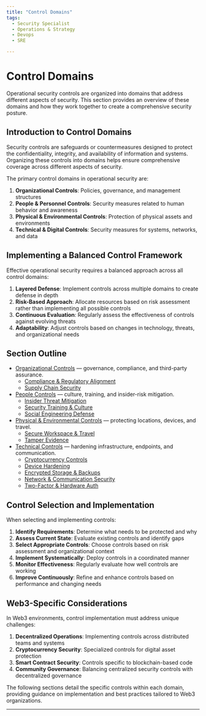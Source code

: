 ```yaml
---
title: "Control Domains"
tags:
  - Security Specialist
  - Operations & Strategy
  - Devops
  - SRE

---
```



<TagProvider>
<TagFilter />

# Control Domains

<TagList tags={frontmatter.tags} />
<AttributionList contributors={frontmatter.contributors} />

Operational security controls are organized into domains that address different aspects of security. This section provides an overview of these domains and how they work together to create a comprehensive security posture.

## Introduction to Control Domains

Security controls are safeguards or countermeasures designed to protect the confidentiality, integrity, and availability of information and systems. Organizing these controls into domains helps ensure comprehensive coverage across different aspects of security.

The primary control domains in operational security are:

1. **Organizational Controls**: Policies, governance, and management structures
2. **People & Personnel Controls**: Security measures related to human behavior and awareness
3. **Physical & Environmental Controls**: Protection of physical assets and environments
4. **Technical & Digital Controls**: Security measures for systems, networks, and data

## Implementing a Balanced Control Framework

Effective operational security requires a balanced approach across all control domains:

1. **Layered Defense**: Implement controls across multiple domains to create defense in depth
2. **Risk-Based Approach**: Allocate resources based on risk assessment rather than implementing all possible controls
3. **Continuous Evaluation**: Regularly assess the effectiveness of controls against evolving threats
4. **Adaptability**: Adjust controls based on changes in technology, threats, and organizational needs

## Section Outline

- [Organizational Controls](/opsec/control-domains/organizational) — governance, compliance, and third-party assurance.
  - [Compliance & Regulatory Alignment](/opsec/control-domains/organizational/compliance-regulatory-alignment)
  - [Supply Chain Security](/opsec/control-domains/organizational/supply-chain-security)
- [People Controls](/opsec/control-domains/people) — culture, training, and insider-risk mitigation.
  - [Insider Threat Mitigation](/opsec/control-domains/people/insider-threat-mitigation)
  - [Security Training & Culture](/opsec/control-domains/people/security-training-culture)
  - [Social Engineering Defense](/opsec/control-domains/people/social-engineering-defense)
- [Physical & Environmental Controls](/opsec/control-domains/physical-environmental) — protecting locations, devices, and travel.
  - [Secure Workspace & Travel](/opsec/control-domains/physical-environmental/secure-workspace-travel)
  - [Tamper Evidence](/opsec/control-domains/physical-environmental/tamper-evidence)
- [Technical Controls](/opsec/control-domains/technical) — hardening infrastructure, endpoints, and communication.
  - [Cryptocurrency Controls](/opsec/control-domains/technical/cryptocurrency-controls)
  - [Device Hardening](/opsec/control-domains/technical/device-hardening)
  - [Encrypted Storage & Backups](/opsec/control-domains/technical/encrypted-storage-backups)
  - [Network & Communication Security](/opsec/control-domains/technical/network-communication-security)
  - [Two-Factor & Hardware Auth](/opsec/control-domains/technical/two-factor-hardware-auth)

## Control Selection and Implementation

When selecting and implementing controls:

1. **Identify Requirements**: Determine what needs to be protected and why
2. **Assess Current State**: Evaluate existing controls and identify gaps
3. **Select Appropriate Controls**: Choose controls based on risk assessment and organizational context
4. **Implement Systematically**: Deploy controls in a coordinated manner
5. **Monitor Effectiveness**: Regularly evaluate how well controls are working
6. **Improve Continuously**: Refine and enhance controls based on performance and changing needs

## Web3-Specific Considerations

In Web3 environments, control implementation must address unique challenges:

1. **Decentralized Operations**: Implementing controls across distributed teams and systems
2. **Cryptocurrency Security**: Specialized controls for digital asset protection
3. **Smart Contract Security**: Controls specific to blockchain-based code
4. **Community Governance**: Balancing centralized security controls with decentralized governance

The following sections detail the specific controls within each domain, providing guidance on implementation and best practices tailored to Web3 organizations.

---

</TagProvider>
<ContributeFooter />
